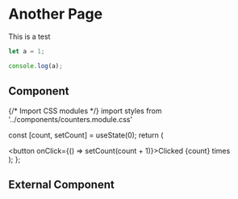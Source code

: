 # Another Page
This is a test

```js filename="demo.js" {3} copy
let a = 1;

console.log(a);
```

## Component


{/* Import CSS modules */} import styles from '../components/counters.module.css'

  const [count, setCount] = useState(0);
  return (
    <div>
      <button onClick={() => setCount(count + 1)}>Clicked {count} times</button>
    </div>
  );
};

<Counter />

## External Component


<Counters />
